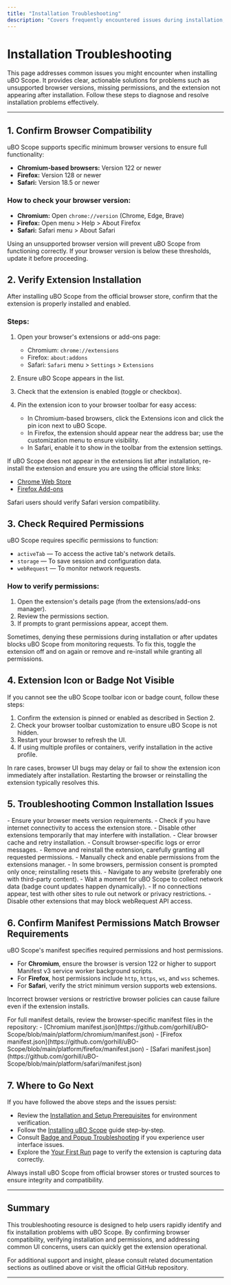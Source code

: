 ```yaml
---
title: "Installation Troubleshooting"
description: "Covers frequently encountered issues during installation, with actionable solutions. Topics include unsupported browser versions, permissions not granted, and extension not appearing after installation. Directs users to check manifest requirements and browser compatibility."
---
```


# Installation Troubleshooting

This page addresses common issues you might encounter when installing uBO Scope. It provides clear, actionable solutions for problems such as unsupported browser versions, missing permissions, and the extension not appearing after installation. Follow these steps to diagnose and resolve installation problems effectively.

---

## 1. Confirm Browser Compatibility

uBO Scope supports specific minimum browser versions to ensure full functionality:

- **Chromium-based browsers:** Version 122 or newer
- **Firefox:** Version 128 or newer
- **Safari:** Version 18.5 or newer

### How to check your browser version:

- **Chromium:** Open `chrome://version` (Chrome, Edge, Brave)
- **Firefox:** Open menu > Help > About Firefox
- **Safari:** Safari menu > About Safari

<Warning>
Using an unsupported browser version will prevent uBO Scope from functioning correctly. If your browser version is below these thresholds, update it before proceeding.
</Warning>

## 2. Verify Extension Installation

After installing uBO Scope from the official browser store, confirm that the extension is properly installed and enabled.

### Steps:

1. Open your browser's extensions or add-ons page:
   - Chromium: `chrome://extensions`
   - Firefox: `about:addons`
   - Safari: `Safari` menu > `Settings` > `Extensions`

2. Ensure uBO Scope appears in the list.
3. Check that the extension is enabled (toggle or checkbox).
4. Pin the extension icon to your browser toolbar for easy access:
   - In Chromium-based browsers, click the Extensions icon and click the pin icon next to uBO Scope.
   - In Firefox, the extension should appear near the address bar; use the customization menu to ensure visibility.
   - In Safari, enable it to show in the toolbar from the extension settings.

<Note>
If uBO Scope does not appear in the extensions list after installation, re-install the extension and ensure you are using the official store links:

- [Chrome Web Store](https://chromewebstore.google.com/detail/ubo-scope/bbdpgcaljkaaigfcomhidmneffjjjfgp)
- [Firefox Add-ons](https://addons.mozilla.org/firefox/addon/ubo-scope/)

Safari users should verify Safari version compatibility.
</Note>

## 3. Check Required Permissions

uBO Scope requires specific permissions to function:

- `activeTab` — To access the active tab's network details.
- `storage` — To save session and configuration data.
- `webRequest` — To monitor network requests.

### How to verify permissions:

1. Open the extension's details page (from the extensions/add-ons manager).
2. Review the permissions section.
3. If prompts to grant permissions appear, accept them.

<Tip>
Sometimes, denying these permissions during installation or after updates blocks uBO Scope from monitoring requests. To fix this, toggle the extension off and on again or remove and re-install while granting all permissions.
</Tip>

## 4. Extension Icon or Badge Not Visible

If you cannot see the uBO Scope toolbar icon or badge count, follow these steps:

1. Confirm the extension is pinned or enabled as described in Section 2.
2. Check your browser toolbar customization to ensure uBO Scope is not hidden.
3. Restart your browser to refresh the UI.
4. If using multiple profiles or containers, verify installation in the active profile.

<Warning>
In rare cases, browser UI bugs may delay or fail to show the extension icon immediately after installation. Restarting the browser or reinstalling the extension typically resolves this.
</Warning>

## 5. Troubleshooting Common Installation Issues

<AccordionGroup title="Common Installation Problems and Solutions">
<Accordion title="Issue: Extension fails to install or shows errors during installation">
- Ensure your browser meets version requirements.
- Check if you have internet connectivity to access the extension store.
- Disable other extensions temporarily that may interfere with installation.
- Clear browser cache and retry installation.
- Consult browser-specific logs or error messages.
</Accordion>
<Accordion title="Issue: Permissions not fully granted, extension unable to track requests">
- Remove and reinstall the extension, carefully granting all requested permissions.
- Manually check and enable permissions from the extensions manager.
- In some browsers, permission consent is prompted only once; reinstalling resets this.
</Accordion>
<Accordion title="Issue: Badge count or popup shows no data after installation">
- Navigate to any website (preferably one with third-party content).
- Wait a moment for uBO Scope to collect network data (badge count updates happen dynamically).
- If no connections appear, test with other sites to rule out network or privacy restrictions.
- Disable other extensions that may block webRequest API access.
</Accordion>
</AccordionGroup>

## 6. Confirm Manifest Permissions Match Browser Requirements

uBO Scope's manifest specifies required permissions and host permissions.

- For **Chromium**, ensure the browser is version 122 or higher to support Manifest v3 service worker background scripts.
- For **Firefox**, host permissions include `http`, `https`, `ws`, and `wss` schemes.
- For **Safari**, verify the strict minimum version supports web extensions.

Incorrect browser versions or restrictive browser policies can cause failure even if the extension installs.

<Info>
For full manifest details, review the browser-specific manifest files in the repository:
- [Chromium manifest.json](https://github.com/gorhill/uBO-Scope/blob/main/platform/chromium/manifest.json)
- [Firefox manifest.json](https://github.com/gorhill/uBO-Scope/blob/main/platform/firefox/manifest.json)
- [Safari manifest.json](https://github.com/gorhill/uBO-Scope/blob/main/platform/safari/manifest.json)
</Info>

## 7. Where to Go Next

If you have followed the above steps and the issues persist:

- Review the [Installation and Setup Prerequisites](https://your-docs-domain/getting-started/installation-and-setup/prerequisites) for environment verification.
- Follow the [Installing uBO Scope](https://your-docs-domain/getting-started/installation-and-setup/installing-ubo-scope) guide step-by-step.
- Consult [Badge and Popup Troubleshooting](https://your-docs-domain/getting-started/troubleshooting/ui-troubleshooting) if you experience user interface issues.
- Explore the [Your First Run](https://your-docs-domain/getting-started/first-use-and-validation/first-run-experience) page to verify the extension is capturing data correctly.

<Check>
Always install uBO Scope from official browser stores or trusted sources to ensure integrity and compatibility.
</Check>

---

## Summary
This troubleshooting resource is designed to help users rapidly identify and fix installation problems with uBO Scope. By confirming browser compatibility, verifying installation and permissions, and addressing common UI concerns, users can quickly get the extension operational.

For additional support and insight, please consult related documentation sections as outlined above or visit the official GitHub repository.

---